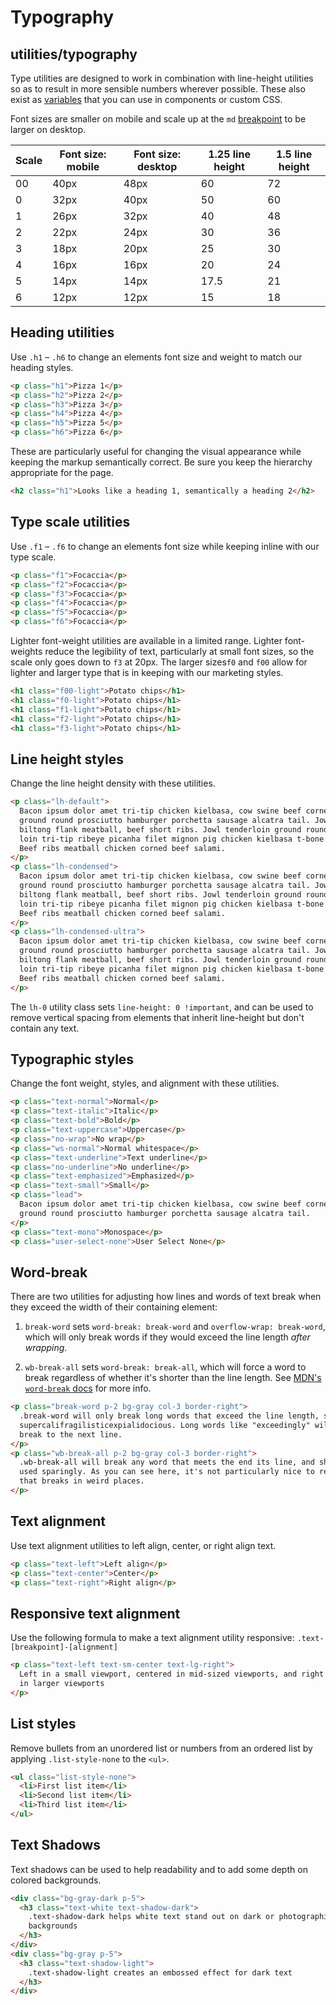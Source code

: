 
<Meta title="Utilities|Typography" />

# Typography

## utilities/typography

Type utilities are designed to work in combination with line-height utilities so as to result in more sensible numbers wherever possible. These also exist as [variables](/css/support/typography#typography-variables) that you can use in components or custom CSS.

Font sizes are smaller on mobile and scale up at the `md` [breakpoint](/css/support/breakpoints) to be larger on desktop.

| Scale | Font size: mobile | Font size: desktop | 1.25 line height | 1.5 line height |
| ----- | ----------------- | ------------------ | ---------------- | --------------- |
| 00    | 40px              | 48px               | 60               | 72              |
| 0     | 32px              | 40px               | 50               | 60              |
| 1     | 26px              | 32px               | 40               | 48              |
| 2     | 22px              | 24px               | 30               | 36              |
| 3     | 18px              | 20px               | 25               | 30              |
| 4     | 16px              | 16px               | 20               | 24              |
| 5     | 14px              | 14px               | 17.5             | 21              |
| 6     | 12px              | 12px               | 15               | 18              |

## Heading utilities

Use `.h1` – `.h6` to change an elements font size and weight to match our heading styles.

```html live
<p class="h1">Pizza 1</p>
<p class="h2">Pizza 2</p>
<p class="h3">Pizza 3</p>
<p class="h4">Pizza 4</p>
<p class="h5">Pizza 5</p>
<p class="h6">Pizza 6</p>
```

These are particularly useful for changing the visual appearance while keeping the markup semantically correct. Be sure you keep the hierarchy appropriate for the page.

```html live
<h2 class="h1">Looks like a heading 1, semantically a heading 2</h2>
```

## Type scale utilities

Use `.f1` – `.f6` to change an elements font size while keeping inline with our type scale.

```html live
<p class="f1">Focaccia</p>
<p class="f2">Focaccia</p>
<p class="f3">Focaccia</p>
<p class="f4">Focaccia</p>
<p class="f5">Focaccia</p>
<p class="f6">Focaccia</p>
```

Lighter font-weight utilities are available in a limited range. Lighter font-weights reduce the legibility of text, particularly at small font sizes, so the scale only goes down to `f3` at 20px. The larger sizes`f0` and `f00` allow for lighter and larger type that is in keeping with our marketing styles.

```html live
<h1 class="f00-light">Potato chips</h1>
<h1 class="f0-light">Potato chips</h1>
<h1 class="f1-light">Potato chips</h1>
<h1 class="f2-light">Potato chips</h1>
<h1 class="f3-light">Potato chips</h1>
```

## Line height styles

Change the line height density with these utilities.

```html live
<p class="lh-default">
  Bacon ipsum dolor amet tri-tip chicken kielbasa, cow swine beef corned beef
  ground round prosciutto hamburger porchetta sausage alcatra tail. Jowl chuck
  biltong flank meatball, beef short ribs. Jowl tenderloin ground round, short
  loin tri-tip ribeye picanha filet mignon pig chicken kielbasa t-bone fatback.
  Beef ribs meatball chicken corned beef salami.
</p>
<p class="lh-condensed">
  Bacon ipsum dolor amet tri-tip chicken kielbasa, cow swine beef corned beef
  ground round prosciutto hamburger porchetta sausage alcatra tail. Jowl chuck
  biltong flank meatball, beef short ribs. Jowl tenderloin ground round, short
  loin tri-tip ribeye picanha filet mignon pig chicken kielbasa t-bone fatback.
  Beef ribs meatball chicken corned beef salami.
</p>
<p class="lh-condensed-ultra">
  Bacon ipsum dolor amet tri-tip chicken kielbasa, cow swine beef corned beef
  ground round prosciutto hamburger porchetta sausage alcatra tail. Jowl chuck
  biltong flank meatball, beef short ribs. Jowl tenderloin ground round, short
  loin tri-tip ribeye picanha filet mignon pig chicken kielbasa t-bone fatback.
  Beef ribs meatball chicken corned beef salami.
</p>
```

The `lh-0` utility class sets `line-height: 0 !important`, and can be used to remove vertical spacing from elements that inherit line-height but don't contain any text.

## Typographic styles

Change the font weight, styles, and alignment with these utilities.

```html live
<p class="text-normal">Normal</p>
<p class="text-italic">Italic</p>
<p class="text-bold">Bold</p>
<p class="text-uppercase">Uppercase</p>
<p class="no-wrap">No wrap</p>
<p class="ws-normal">Normal whitespace</p>
<p class="text-underline">Text underline</p>
<p class="no-underline">No underline</p>
<p class="text-emphasized">Emphasized</p>
<p class="text-small">Small</p>
<p class="lead">
  Bacon ipsum dolor amet tri-tip chicken kielbasa, cow swine beef corned beef
  ground round prosciutto hamburger porchetta sausage alcatra tail.
</p>
<p class="text-mono">Monospace</p>
<p class="user-select-none">User Select None</p>
```

## Word-break

There are two utilities for adjusting how lines and words of text break when they exceed the width of their containing element:

1. `break-word` sets `word-break: break-word` and `overflow-wrap: break-word`, which will only break words if they would exceed the line length _after wrapping_.

2. `wb-break-all` sets `word-break: break-all`, which will force a word to break regardless of whether it's shorter than the line length. See [MDN's `word-break` docs](https://developer.mozilla.org/en-US/docs/Web/CSS/word-break#Values) for more info.

```html live
<p class="break-word p-2 bg-gray col-3 border-right">
  .break-word will only break long words that exceed the line length, such as
  supercalifragilisticexpialidocious. Long words like "exceedingly" will simply
  break to the next line.
</p>
<p class="wb-break-all p-2 bg-gray col-3 border-right">
  .wb-break-all will break any word that meets the end its line, and should be
  used sparingly. As you can see here, it's not particularly nice to read text
  that breaks in weird places.
</p>
```

## Text alignment

Use text alignment utilities to left align, center, or right align text.

```html live
<p class="text-left">Left align</p>
<p class="text-center">Center</p>
<p class="text-right">Right align</p>
```

## Responsive text alignment

Use the following formula to make a text alignment utility responsive: `.text-[breakpoint]-[alignment]`

```html live
<p class="text-left text-sm-center text-lg-right">
  Left in a small viewport, centered in mid-sized viewports, and right aligned
  in larger viewports
</p>
```

## List styles

Remove bullets from an unordered list or numbers from an ordered list by applying `.list-style-none` to the `<ul>`.

```html live
<ul class="list-style-none">
  <li>First list item</li>
  <li>Second list item</li>
  <li>Third list item</li>
</ul>
```

## Text Shadows

Text shadows can be used to help readability and to add some depth on colored backgrounds.

```html live
<div class="bg-gray-dark p-5">
  <h3 class="text-white text-shadow-dark">
    .text-shadow-dark helps white text stand out on dark or photographic
    backgrounds
  </h3>
</div>
<div class="bg-gray p-5">
  <h3 class="text-shadow-light">
    .text-shadow-light creates an embossed effect for dark text
  </h3>
</div>
```
